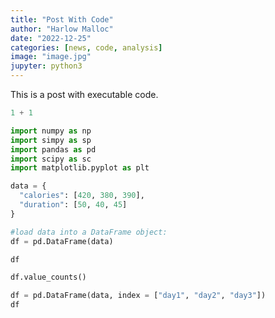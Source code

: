 ```yaml
---
title: "Post With Code"
author: "Harlow Malloc"
date: "2022-12-25"
categories: [news, code, analysis]
image: "image.jpg"
jupyter: python3
---
```


This is a post with executable code.

```python
1 + 1

```

```python
import numpy as np
import simpy as sp
import pandas as pd
import scipy as sc
import matplotlib.pyplot as plt
```

```python
data = {
  "calories": [420, 380, 390],
  "duration": [50, 40, 45]
}

#load data into a DataFrame object:
df = pd.DataFrame(data)

df
```

```python
df.value_counts()
```

```python
df = pd.DataFrame(data, index = ["day1", "day2", "day3"])
df
```
